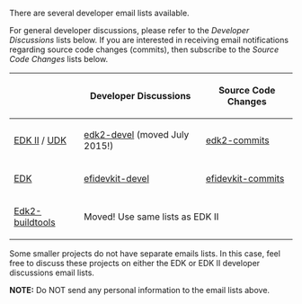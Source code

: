 There are several developer email lists available.

For general developer discussions, please refer to the ''Developer Discussions'' lists below.  If you are interested in receiving email notifications regarding source code changes (commits), then subscribe to the ''Source Code Changes'' lists below.

{| class="wikitable"
! !! Developer Discussions !! Source Code Changes
|-
| [http://www.tianocore.org/edk2/ EDK II] / [http://www.tianocore.org/udk2014/ UDK]
| [https://lists.01.org/mailman/listinfo/edk2-devel edk2-devel] (moved July 2015!)
| [https://lists.sourceforge.net/lists/listinfo/edk2-commits edk2-commits]
|-
| [[EDK]]
| [https://lists.sourceforge.net/lists/listinfo/efidevkit-devel efidevkit-devel]
| [https://lists.sourceforge.net/lists/listinfo/efidevkit-commits efidevkit-commits]
|-
| [[Edk2-buildtools]]
| colspan="2" | Moved! Use same lists as EDK II
|}

Some smaller projects do not have separate emails lists.  In this case, feel free to discuss these projects on either the EDK or EDK II developer discussions email lists.

'''NOTE:''' Do NOT send any personal information to the email lists above.